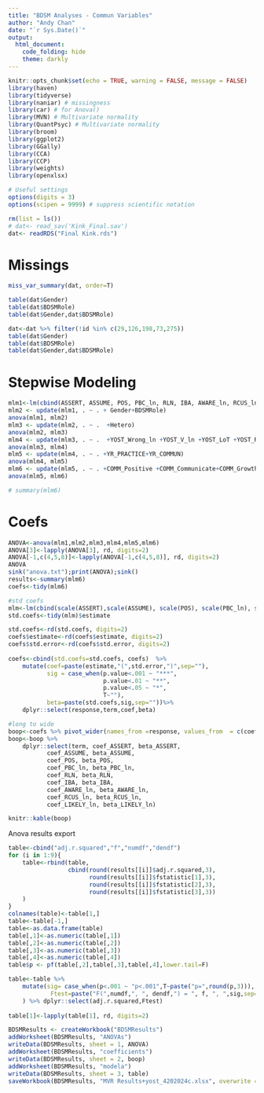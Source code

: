 ```yaml
---
title: "BDSM Analyses - Commun Variables"
author: "Andy Chan"
date: "`r Sys.Date()`" 
output: 
  html_document: 
    code_folding: hide 
    theme: darkly
--- 
```


```r
knitr::opts_chunk$set(echo = TRUE, warning = FALSE, message = FALSE)
library(haven)
library(tidyverse) 
library(naniar) # missingness
library(car) # for Anova()
library(MVN) # Multivariate normality  
library(QuantPsyc) # Multivariate normality  
library(broom)
library(ggplot2)
library(GGally)
library(CCA)
library(CCP)
library(weights)
library(openxlsx)

# Useful settings
options(digits = 3)
options(scipen = 9999) # suppress scientific notation

rm(list = ls()) 
# dat<- read_sav('Kink_Final.sav')
dat<- readRDS("Final Kink.rds")
```

# Missings
```r
miss_var_summary(dat, order=T)
```

```r
table(dat$Gender)
table(dat$BDSMRole)
table(dat$Gender,dat$BDSMRole)
```

```r
dat<-dat %>% filter(!id %in% c(29,126,198,73,275))
table(dat$Gender)
table(dat$BDSMRole)
table(dat$Gender,dat$BDSMRole)
```

# Stepwise Modeling
```r
mlm1<-lm(cbind(ASSERT, ASSUME, POS, PBC_ln, RLN, IBA, AWARE_ln, RCUS_ln, LIKELY_ln)  ~ 1, data = dat)
mlm2 <- update(mlm1, . ~ . + Gender+BDSMRole)
anova(mlm1, mlm2)
mlm3 <- update(mlm2, . ~ .  +Hetero)
anova(mlm2, mlm3)
mlm4 <- update(mlm3, . ~ .  +YOST_Wrong_ln +YOST_V_ln +YOST_LoT +YOST_RL)
anova(mlm3, mlm4)
mlm5 <- update(mlm4, . ~ . +YR_PRACTICE+YR_COMMUN)
anova(mlm4, mlm5)
mlm6 <- update(mlm5, . ~ . +COMM_Positive +COMM_Communicate+COMM_Growth)
anova(mlm5, mlm6)

# summary(mlm6)
```

# Coefs
```r
ANOVA<-anova(mlm1,mlm2,mlm3,mlm4,mlm5,mlm6)
ANOVA[3]<-lapply(ANOVA[3], rd, digits=2)
ANOVA[-1,c(4,5,8)]<-lapply(ANOVA[-1,c(4,5,8)], rd, digits=2)
ANOVA
sink("anova.txt");print(ANOVA);sink()
results<-summary(mlm6) 
coefs<-tidy(mlm6)

#std coefs
mlm<-lm(cbind(scale(ASSERT),scale(ASSUME), scale(POS), scale(PBC_ln), scale(RLN), scale(IBA), scale(AWARE_ln), scale(RCUS_ln), scale(LIKELY_ln)) ~   Hetero + Gender + BDSMRole+ scale(YR_PRACTICE) + scale(YR_COMMUN)        + scale(YOST_Wrong_ln) + scale(YOST_V_ln) + scale(YOST_LoT)+ scale(YOST_RL)        + scale(COMM_Positive) + scale(COMM_Communicate) + scale(COMM_Growth) , data=dat)
std.coefs<-tidy(mlm)$estimate

std.coefs<-rd(std.coefs, digits=2)
coefs$estimate<-rd(coefs$estimate, digits=2)
coefs$std.error<-rd(coefs$std.error, digits=2)
 
coefs<-cbind(std.coefs=std.coefs, coefs)  %>% 
    mutate(coef=paste(estimate,"(",std.error,")",sep=""),
           sig = case_when(p.value<.001 ~ "***",
                           p.value<.01 ~ "**",
                           p.value<.05 ~ "*",
                           T~""),
           beta=paste(std.coefs,sig,sep=""))%>% 
    dplyr::select(response,term,coef,beta)

#long to wide 
boop<-coefs %>% pivot_wider(names_from =response, values_from  = c(coef,beta)) 
boop<-boop %>% 
    dplyr::select(term, coef_ASSERT, beta_ASSERT, 
           coef_ASSUME, beta_ASSUME, 
           coef_POS, beta_POS, 
           coef_PBC_ln, beta_PBC_ln, 
           coef_RLN, beta_RLN, 
           coef_IBA, beta_IBA, 
           coef_AWARE_ln, beta_AWARE_ln, 
           coef_RCUS_ln, beta_RCUS_ln, 
           coef_LIKELY_ln, beta_LIKELY_ln)

knitr::kable(boop)
```


Anova results export
```r
table<-cbind("adj.r.squared","f","numdf","dendf")
for (i in 1:9){ 
    table<-rbind(table,
                 cbind(round(results[[i]]$adj.r.squared,3), 
                       round(results[[i]]$fstatistic[1],3), 
                       round(results[[i]]$fstatistic[2],3), 
                       round(results[[i]]$fstatistic[3],3))
    )
}
colnames(table)<-table[1,]
table<-table[-1,]
table<-as.data.frame(table)
table[,1]<-as.numeric(table[,1])
table[,2]<-as.numeric(table[,2])
table[,3]<-as.numeric(table[,3])
table[,4]<-as.numeric(table[,4])
table$p <- pf(table[,2],table[,3],table[,4],lower.tail=F)

table<-table %>% 
    mutate(sig= case_when(p<.001 ~ "p<.001",T~paste("p=",round(p,3))),
            Ftest=paste("F(",numdf,", ", dendf,") = ", f, ", ",sig,sep="")
    ) %>% dplyr::select(adj.r.squared,Ftest)
            
table[1]<-lapply(table[1], rd, digits=2)

BDSMResults <- createWorkbook("BDSMResults") 
addWorksheet(BDSMResults, "ANOVAs")
writeData(BDSMResults, sheet = 1, ANOVA) 
addWorksheet(BDSMResults, "coefficients")
writeData(BDSMResults, sheet = 2, boop) 
addWorksheet(BDSMResults, "modela")
writeData(BDSMResults, sheet = 3, table) 
saveWorkbook(BDSMResults, "MVR Results+yost_4202024c.xlsx", overwrite = TRUE) 
```
